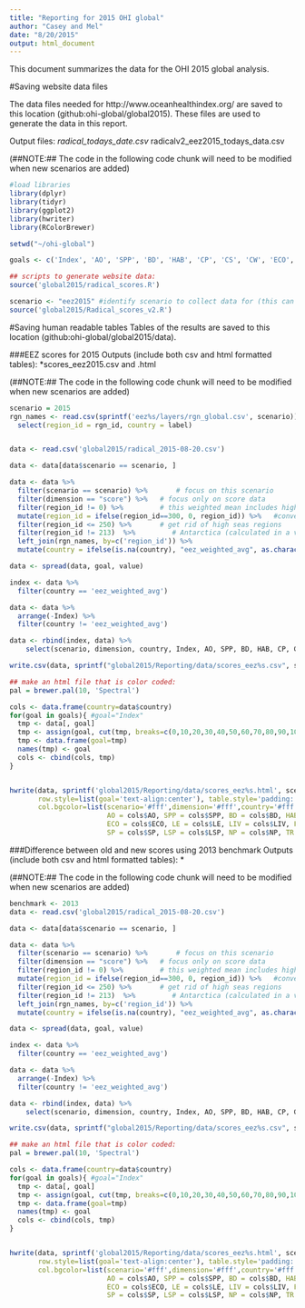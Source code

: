 ```yaml
---
title: "Reporting for 2015 OHI global"
author: "Casey and Mel"
date: "8/20/2015"
output: html_document
---
```


This document summarizes the data for the OHI 2015 global analysis.

#Saving website data files

The data files needed for http://www.oceanhealthindex.org/ are saved to this location (github:ohi-global/global2015).  These files are used to generate the data in this report.

Output files: 
*radical_todays_date.csv
*radicalv2_eez2015_todays_data.csv
 
 (##NOTE:## The code in the following code chunk will need to be modified when new scenarios are added)

```r

#load libraries
library(dplyr)
library(tidyr)
library(ggplot2)
library(hwriter)
library(RColorBrewer)

setwd("~/ohi-global")

goals <- c('Index', 'AO', 'SPP', 'BD', 'HAB', 'CP', 'CS', 'CW', 'ECO', 'LE', 'LIV', 'FIS', 'FP', 'MAR', 'ICO', 'SP', 'LSP', 'NP', 'TR')

## scripts to generate website data:
source('global2015/radical_scores.R')

scenario <- "eez2015" #identify scenario to collect data for (this can be changed to obtain data for other years)
source('global2015/Radical_scores_v2.R')

```


#Saving human readable tables
Tables of the results are saved to this location (github:ohi-global/global2015/data).

###EEZ scores for 2015
Outputs (include both csv and html formatted tables): 
*scores_eez2015.csv and .html 

 
 (##NOTE:## The code in the following code chunk will need to be modified when new scenarios are added)

```r

scenario = 2015
rgn_names <- read.csv(sprintf('eez%s/layers/rgn_global.csv', scenario)) %>%
  select(region_id = rgn_id, country = label)


data <- read.csv('global2015/radical_2015-08-20.csv') 

data <- data[data$scenario == scenario, ]

data <- data %>%
  filter(scenario == scenario) %>%       # focus on this scenario
  filter(dimension == "score") %>%   # focus only on score data
  filter(region_id != 0) %>%         # this weighted mean includes high seas and Antarctica
  mutate(region_id = ifelse(region_id==300, 0, region_id)) %>%   #convert the 300 (i.e., only eez's averaged to zero)
  filter(region_id <= 250) %>%       # get rid of high seas regions
  filter(region_id != 213)  %>%         # Antarctica (calculated in a very different way)
  left_join(rgn_names, by=c('region_id')) %>%
  mutate(country = ifelse(is.na(country), "eez_weighted_avg", as.character(country)))

data <- spread(data, goal, value)

index <- data %>%
  filter(country == 'eez_weighted_avg')

data <- data %>%
  arrange(-Index) %>%
  filter(country != 'eez_weighted_avg')

data <- rbind(index, data) %>%
    select(scenario, dimension, country, Index, AO, SPP, BD, HAB, CP, CS, CW, ECO, LE, LIV, FIS, FP, MAR, ICO, SP, LSP, NP, TR)

write.csv(data, sprintf("global2015/Reporting/data/scores_eez%s.csv", scenario), row.names = FALSE, na='')

## make an html file that is color coded:
pal = brewer.pal(10, 'Spectral')

cols <- data.frame(country=data$country)
for(goal in goals){ #goal="Index"
  tmp <- data[, goal]
  tmp <- assign(goal, cut(tmp, breaks=c(0,10,20,30,40,50,60,70,80,90,100), include.lowest = TRUE, labels=pal))
  tmp <- data.frame(goal=tmp)
  names(tmp) <- goal
  cols <- cbind(cols, tmp)
}


hwrite(data, sprintf('global2015/Reporting/data/scores_eez%s.html', scenario), br=TRUE, center=TRUE, border=0, 
       row.style=list(goal='text-align:center'), table.style='padding: 10px; margin:20px;', 
       col.bgcolor=list(scenario='#fff',dimension='#fff',country='#fff',Index = cols$Index, 
                        AO = cols$AO, SPP = cols$SPP, BD = cols$BD, HAB = cols$HAB, CP = cols$CP, CS = cols$CS, CW = cols$CW, 
                        ECO = cols$ECO, LE = cols$LE, LIV = cols$LIV, FIS = cols$FIS, FP = cols$FP, MAR = cols$MAR, ICO = cols$ICO, 
                        SP = cols$SP, LSP = cols$LSP, NP = cols$NP, TR = cols$TR))


```

###Difference between old and new scores using 2013 benchmark
Outputs (include both csv and html formatted tables): 
*

 
 (##NOTE:## The code in the following code chunk will need to be modified when new scenarios are added)

```r

benchmark <- 2013
data <- read.csv('global2015/radical_2015-08-20.csv') 

data <- data[data$scenario == scenario, ]

data <- data %>%
  filter(scenario == scenario) %>%       # focus on this scenario
  filter(dimension == "score") %>%   # focus only on score data
  filter(region_id != 0) %>%         # this weighted mean includes high seas and Antarctica
  mutate(region_id = ifelse(region_id==300, 0, region_id)) %>%   #convert the 300 (i.e., only eez's averaged to zero)
  filter(region_id <= 250) %>%       # get rid of high seas regions
  filter(region_id != 213)  %>%         # Antarctica (calculated in a very different way)
  left_join(rgn_names, by=c('region_id')) %>%
  mutate(country = ifelse(is.na(country), "eez_weighted_avg", as.character(country)))

data <- spread(data, goal, value)

index <- data %>%
  filter(country == 'eez_weighted_avg')

data <- data %>%
  arrange(-Index) %>%
  filter(country != 'eez_weighted_avg')

data <- rbind(index, data) %>%
    select(scenario, dimension, country, Index, AO, SPP, BD, HAB, CP, CS, CW, ECO, LE, LIV, FIS, FP, MAR, ICO, SP, LSP, NP, TR)

write.csv(data, sprintf("global2015/Reporting/data/scores_eez%s.csv", scenario), row.names = FALSE, na='')

## make an html file that is color coded:
pal = brewer.pal(10, 'Spectral')

cols <- data.frame(country=data$country)
for(goal in goals){ #goal="Index"
  tmp <- data[, goal]
  tmp <- assign(goal, cut(tmp, breaks=c(0,10,20,30,40,50,60,70,80,90,100), include.lowest = TRUE, labels=pal))
  tmp <- data.frame(goal=tmp)
  names(tmp) <- goal
  cols <- cbind(cols, tmp)
}


hwrite(data, sprintf('global2015/Reporting/data/scores_eez%s.html', scenario), br=TRUE, center=TRUE, border=0, 
       row.style=list(goal='text-align:center'), table.style='padding: 10px; margin:20px;', 
       col.bgcolor=list(scenario='#fff',dimension='#fff',country='#fff',Index = cols$Index, 
                        AO = cols$AO, SPP = cols$SPP, BD = cols$BD, HAB = cols$HAB, CP = cols$CP, CS = cols$CS, CW = cols$CW, 
                        ECO = cols$ECO, LE = cols$LE, LIV = cols$LIV, FIS = cols$FIS, FP = cols$FP, MAR = cols$MAR, ICO = cols$ICO, 
                        SP = cols$SP, LSP = cols$LSP, NP = cols$NP, TR = cols$TR))


```


